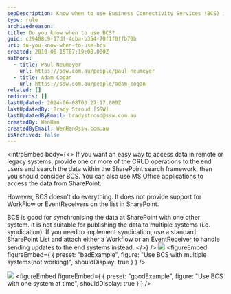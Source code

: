 ```yaml
---
seoDescription: Know when to use Business Connectivity Services (BCS) in SharePoint to easily access data from remote or legacy systems.
type: rule
archivedreason:
title: Do you know when to use BCS?
guid: c29408c9-17df-4cba-b354-70f1f0ffb70b
uri: do-you-know-when-to-use-bcs
created: 2010-06-15T07:19:08.000Z
authors:
  - title: Paul Neumeyer
    url: https://ssw.com.au/people/paul-neumeyer
  - title: Adam Cogan
    url: https://ssw.com.au/people/adam-cogan
related: []
redirects: []
lastUpdated: 2024-06-08T03:27:17.000Z
lastUpdatedBy: Brady Stroud [SSW]
lastUpdatedByEmail: bradystroud@ssw.com.au
createdBy: WenHan
createdByEmail: WenHan@ssw.com.au
isArchived: false
---
```


<introEmbed
  body={<>
If you want an easy way to access data in remote or legacy systems, provide one or more of the CRUD operations to the end users and search the data within the SharePoint search framework, then you should consider BCS. You can also use MS Office applications to access the data from SharePoint.

However, BCS doesn't do everything. It does not provide support for WorkFlow or EventReceivers on the list in SharePoint.

BCS is good for synchronising the data at SharePoint with one other system. It is not suitable for publishing the data to multiple systems (i.e. syndication). If you need to implement syndication, use a standard SharePoint List and attach either a Workflow or an EventReceiver to handle sending updates to the end systems instead.
  </>}
/>
![](/uploads/rules/do-you-know-when-to-use-bcs/BCSBadExample.jpg)
<figureEmbed figureEmbed={ {
  preset: "badExample",
  figure: "Use BCS with multiple systems(not working)",
  shouldDisplay: true
} } />


![](/uploads/rules/do-you-know-when-to-use-bcs/BCSGoodExample.jpg)
<figureEmbed figureEmbed={ {
  preset: "goodExample",
  figure: "Use BCS with one system at time",
  shouldDisplay: true
} } />
